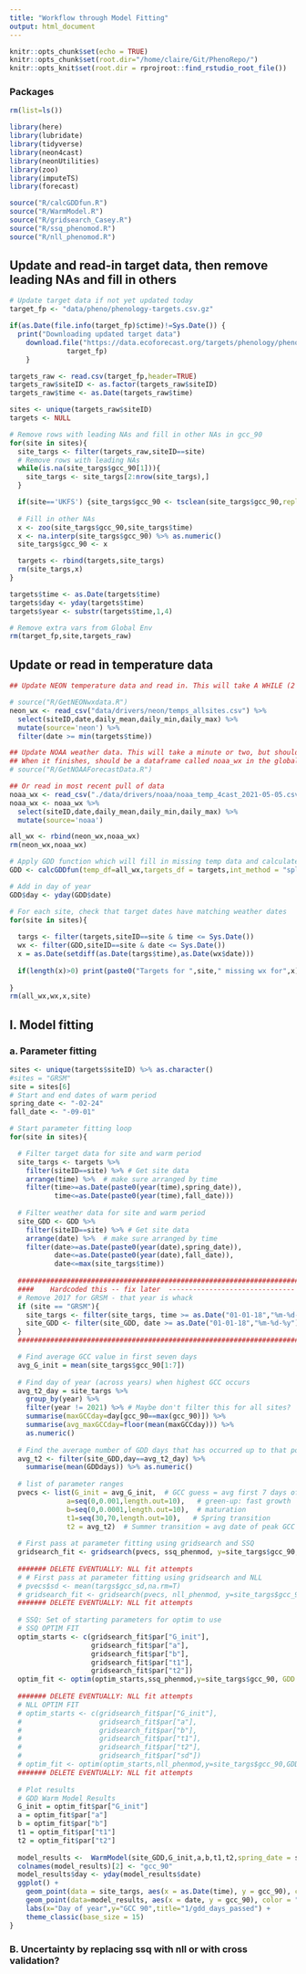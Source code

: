 ```yaml
---
title: "Workflow through Model Fitting"
output: html_document
---
```


```r
knitr::opts_chunk$set(echo = TRUE)
knitr::opts_chunk$set(root.dir="/home/claire/Git/PhenoRepo/")
knitr::opts_knit$set(root.dir = rprojroot::find_rstudio_root_file())
```

### Packages
```r
rm(list=ls())

library(here)
library(lubridate)
library(tidyverse)
library(neon4cast)
library(neonUtilities)
library(zoo)
library(imputeTS)
library(forecast)

source("R/calcGDDfun.R")
source("R/WarmModel.R")
source("R/gridsearch_Casey.R")
source("R/ssq_phenomod.R")
source("R/nll_phenomod.R")
```

## Update and read-in target data, then remove leading NAs and fill in others
```r
# Update target data if not yet updated today 
target_fp <- "data/pheno/phenology-targets.csv.gz"

if(as.Date(file.info(target_fp)$ctime)!=Sys.Date()) {
  print("Downloading updated target data")
    download.file("https://data.ecoforecast.org/targets/phenology/phenology-targets.csv.gz",
              target_fp)
    }

targets_raw <- read.csv(target_fp,header=TRUE)
targets_raw$siteID <- as.factor(targets_raw$siteID)
targets_raw$time <- as.Date(targets_raw$time)

sites <- unique(targets_raw$siteID)
targets <- NULL

# Remove rows with leading NAs and fill in other NAs in gcc_90
for(site in sites){
  site_targs <- filter(targets_raw,siteID==site)
  # Remove rows with leading NAs
  while(is.na(site_targs$gcc_90[1])){
    site_targs <- site_targs[2:nrow(site_targs),]
  }

  if(site=='UKFS') {site_targs$gcc_90 <- tsclean(site_targs$gcc_90,replace.missing = F,lambda = 'auto') %>% as.numeric()}
 
  # Fill in other NAs
  x <- zoo(site_targs$gcc_90,site_targs$time)
  x <- na.interp(site_targs$gcc_90) %>% as.numeric()
  site_targs$gcc_90 <- x

  targets <- rbind(targets,site_targs)
  rm(site_targs,x)
}

targets$time <- as.Date(targets$time)
targets$day <- yday(targets$time)
targets$year <- substr(targets$time,1,4)

# Remove extra vars from Global Env
rm(target_fp,site,targets_raw)
```


## Update or read in temperature data
```r

## Update NEON temperature data and read in. This will take A WHILE (2 hrs?), so only run this line if you really want to update weather data, otherwise keep it commented out and run the line the reads in the most recent temperature data

# source("R/GetNEONwxdata.R")
neon_wx <- read_csv("data/drivers/neon/temps_allsites.csv") %>% 
  select(siteID,date,daily_mean,daily_min,daily_max) %>% 
  mutate(source='neon') %>% 
  filter(date >= min(targets$time))

## Update NOAA weather data. This will take a minute or two, but shouldn't take longer
## When it finishes, should be a dataframe called noaa_wx in the global env
# source("R/GetNOAAForecastData.R")

## Or read in most recent pull of data
noaa_wx <- read_csv("./data/drivers/noaa/noaa_temp_4cast_2021-05-05.csv")
noaa_wx <- noaa_wx %>% 
  select(siteID,date,daily_mean,daily_min,daily_max) %>% 
  mutate(source='noaa')

all_wx <- rbind(neon_wx,noaa_wx)
rm(neon_wx,noaa_wx)

# Apply GDD function which will fill in missing temp data and calculate GDD values
GDD <- calcGDDfun(temp_df=all_wx,targets_df = targets,int_method = "spline")

# Add in day of year
GDD$day <- yday(GDD$date)

# For each site, check that target dates have matching weather dates
for(site in sites){
  
  targs <- filter(targets,siteID==site & time <= Sys.Date())
  wx <- filter(GDD,siteID==site & date <= Sys.Date())
  x = as.Date(setdiff(as.Date(targs$time),as.Date(wx$date)))
  
  if(length(x)>0) print(paste0("Targets for ",site," missing wx for",x))
  
}
rm(all_wx,wx,x,site)
```


## I. Model fitting   
### a. Parameter fitting
```r

sites <- unique(targets$siteID) %>% as.character()
#sites = "GRSM"
site = sites[6]
# Start and end dates of warm period
spring_date <- "-02-24"
fall_date <- "-09-01"

# Start parameter fitting loop
for(site in sites){

  # Filter target data for site and warm period
  site_targs <- targets %>% 
    filter(siteID==site) %>% # Get site data
    arrange(time) %>%  # make sure arranged by time
    filter(time>=as.Date(paste0(year(time),spring_date)),
           time<=as.Date(paste0(year(time),fall_date)))
  
  # Filter weather data for site and warm period
  site_GDD <- GDD %>% 
    filter(siteID==site) %>% # Get site data
    arrange(date) %>%  # make sure arranged by time
    filter(date>=as.Date(paste0(year(date),spring_date)),
           date<=as.Date(paste0(year(date),fall_date)),
           date<=max(site_targs$time))
  
  ###########################################################################
  ####    Hardcoded this -- fix later  -------------------------------
  # Remove 2017 for GRSM - that year is whack
  if (site == "GRSM"){
    site_targs <- filter(site_targs, time >= as.Date("01-01-18","%m-%d-%y"))
    site_GDD <- filter(site_GDD, date >= as.Date("01-01-18","%m-%d-%y"))
  }
  ############################################################################

  # Find average GCC value in first seven days
  avg_G_init = mean(site_targs$gcc_90[1:7])
  
  # Find day of year (across years) when highest GCC occurs 
  avg_t2_day = site_targs %>% 
    group_by(year) %>% 
    filter(year != 2021) %>% # Maybe don't filter this for all sites? 
    summarise(maxGCCday=day[gcc_90==max(gcc_90)]) %>% 
    summarise(avg_maxGCCday=floor(mean(maxGCCday))) %>% 
    as.numeric()
  
  # Find the average number of GDD days that has occurred up to that point
  avg_t2 <- filter(site_GDD,day==avg_t2_day) %>% 
    summarise(mean(GDDdays)) %>% as.numeric()
  
  # list of parameter ranges                             
  pvecs <- list(G_init = avg_G_init,  # GCC guess = avg first 7 days of targets
              a=seq(0,0.001,length.out=10),   # green-up: fast growth
              b=seq(0,0.0001,length.out=10),  # maturation
              t1=seq(30,70,length.out=10),   # Spring transition
              t2 = avg_t2)  # Summer transition = avg date of peak GCC
  
  # First pass at parameter fitting using gridsearch and SSQ
  gridsearch_fit <- gridsearch(pvecs, ssq_phenmod, y=site_targs$gcc_90,GDD=site_GDD,spring_date=spring_date)
  
  ####### DELETE EVENTUALLY: NLL fit attempts
  # # First pass at parameter fitting using gridsearch and NLL
  # pvecs$sd <- mean(targs$gcc_sd,na.rm=T)
  # gridsearch_fit <- gridsearch(pvecs, nll_phenmod, y=site_targs$gcc_90, GDD = site_GDD, targets=site_targs)
  ####### DELETE EVENTUALLY: NLL fit attempts
  
  # SSQ: Set of starting parameters for optim to use
  # SSQ OPTIM FIT
  optim_starts <- c(gridsearch_fit$par["G_init"],
                    gridsearch_fit$par["a"],
                    gridsearch_fit$par["b"],
                    gridsearch_fit$par["t1"],
                    gridsearch_fit$par["t2"])
  optim_fit <- optim(optim_starts,ssq_phenmod,y=site_targs$gcc_90, GDD = site_GDD,spring_date=spring_date)
  
  ####### DELETE EVENTUALLY: NLL fit attempts
  # NLL OPTIM FIT
  # optim_starts <- c(gridsearch_fit$par["G_init"],
  #                   gridsearch_fit$par["a"],
  #                   gridsearch_fit$par["b"],
  #                   gridsearch_fit$par["t1"],
  #                   gridsearch_fit$par["t2"],
  #                   gridsearch_fit$par["sd"])
  # optim_fit <- optim(optim_starts,nll_phenmod,y=site_targs$gcc_90,GDD=site_GDD, targets=site_targs)
  ####### DELETE EVENTUALLY: NLL fit attempts
  
  # Plot results
  # GDD Warm Model Results
  G_init = optim_fit$par["G_init"]
  a = optim_fit$par["a"]
  b = optim_fit$par["b"]
  t1 = optim_fit$par["t1"]
  t2 = optim_fit$par["t2"]
  
  model_results <-  WarmModel(site_GDD,G_init,a,b,t1,t2,spring_date = spring_date)
  colnames(model_results)[2] <- "gcc_90"
  model_results$day <- yday(model_results$date)
  ggplot() +
    geom_point(data = site_targs, aes(x = as.Date(time), y = gcc_90), color = "springgreen4") +
    geom_point(data=model_results, aes(x = date, y = gcc_90), color = "red") +
    labs(x="Day of year",y="GCC 90",title="1/gdd_days_passed") +
    theme_classic(base_size = 15)
}


```

### B. Uncertainty by replacing ssq with nll or with cross validation? 

